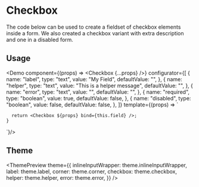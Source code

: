 

<Meta
  title="Checkbox"
  description="The code below can be used to create a fieldset of checkbox elements inside a form. We also created a checkbox variant with extra description and one in a disabled form."
/>

# Checkbox

The code below can be used to create a fieldset of checkbox elements inside a form. We also created a checkbox variant with extra description and one in a disabled form.

## Usage

<Demo
  component={(props) => <Checkbox {...props} />}
  configurator={[
    {
      name: "label",
      type: "text",
      value: "My Field",
      defaultValue: "",
    },
    {
      name: "helper",
      type: "text",
      value: "This is a helper message",
      defaultValue: "",
    },
    {
      name: "error",
      type: "text",
      value: "",
      defaultValue: "",
    },
    {
      name: "required",
      type: "boolean",
      value: true,
      defaultValue: false,
    },
    {
      name: "disabled",
      type: "boolean",
      value: false,
      defaultValue: false,
    },
  ]}
  template={(props) => `

      return <Checkbox ${props} bind={this.field} />;
    }

`}/>

## Theme

<ThemePreview
  theme={{
    inlineInputWrapper: theme.inlineInputWrapper,
    label: theme.label,
    corner: theme.corner,
    checkbox: theme.checkbox,
    helper: theme.helper,
    error: theme.error,
  }}
/>
